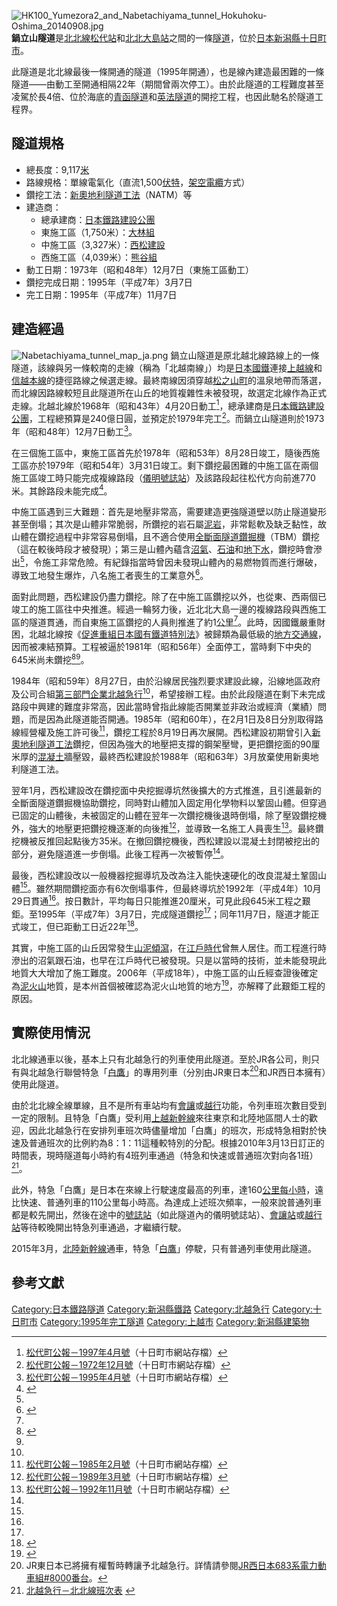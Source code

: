 {{Japanese|japanese=鍋立山トンネル|kana=なべたちやまトンネル|romaji=Nabetachiyama Tunnel|}}
[[File:HK100_Yumezora2_and_Nabetachiyama_tunnel_Hokuhoku-Oshima_20140908.jpg|thumb]]
'''鍋立山隧道'''是[[北北線|北北線]][[松代站_(新潟縣)|松代站]]和[[北北大島站|北北大島站]]之間的一條[[隧道|隧道]]，位於[[日本|日本]][[新潟縣|新潟縣]][[十日町市|十日町市]]。

此隧道是北北線最後一條開通的隧道（1995年開通），也是線內建造最困難的一條隧道——由動工至開通相隔22年（期間曾兩次停工）。由於此隧道的工程難度甚至凌駕於長4倍、位於海底的[[青函隧道|青函隧道]]和[[英法隧道|英法隧道]]的開挖工程，也因此馳名於隧道工程界。

== 隧道規格 ==
* 總長度：9,117[[米_(單位)|米]]
* 路線規格：單線電氣化（直流1,500[[伏特|伏特]]，[[架空電纜|架空電纜]]方式）
* 鑽挖工法：[[新奧地利隧道工法|新奧地利隧道工法]]（NATM）等
* 建造商：
** 總承建商：[[日本鐵路建設公團|日本鐵路建設公團]]
** 東施工區（1,750米）：[[大林組|大林組]]
** 中施工區（3,327米）：[[西松建設|西松建設]]
** 西施工區（4,039米）：[[熊谷組|熊谷組]]
* 動工日期：1973年（昭和48年）12月7日（東施工區動工）
* 鑽挖完成日期：1995年（平成7年）3月7日
* 完工日期：1995年（平成7年）11月7日

== 建造經過 ==
[[File:Nabetachiyama_tunnel_map_ja.png|thumb]]
鍋立山隧道是原北越北線路線上的一條隧道，該線與另一條較南的走線（稱為「北越南線」）均是[[日本國有鐵道|日本國鐵]]連接[[上越線|上越線]]和[[信越本線|信越本線]]的捷徑路線之候選走線。最終南線因須穿越[[松之山町|松之山町]]的溫泉地帶而落選，而北線因路線較短且此隧道所在山丘的地質複雜性未被發現，故選定北線作為正式走線。北越北線於1968年（昭和43年）4月20日動工<ref name="matsudai199704">[http://www.city.tokamachi.niigata.jp/site/kyusityousonkohoshi/page_matsudai/pdf/md_1997_04.pdf 松代町公報－1997年4月號]（十日町市網站存檔）</ref>，總承建商是[[日本鐵路建設公團|日本鐵路建設公團]]，工程總預算是240億日圓，並預定於1979年完工<ref>[http://www.city.tokamachi.niigata.jp/site/kyusityousonkohoshi/page_matsudai/pdf/md_1972_12.pdf 松代町公報－1972年12月號]（十日町市網站存檔）</ref>。而鍋立山隧道則於1973年（昭和48年）12月7日動工<ref name="matsudai199504">[http://www.city.tokamachi.niigata.jp/site/kyusityousonkohoshi/page_matsudai/pdf/md_1995_04.pdf 松代町公報－1995年4月號]（十日町市網站存檔）</ref>。

在三個施工區中，東施工區首先於1978年（昭和53年）8月28日竣工，隨後西施工區亦於1979年（昭和54年）3月31日竣工。剩下鑽挖最困難的中施工區在兩個施工區竣工時只能完成複線路段（[[儀明號誌站|儀明號誌站]]）及該路段起往松代方向前進770米。其餘路段未能完成<ref name="TT1">{{lang|ja|[http://technotreasure.info/Cool2/page017.html Techno Treasure－鍋立山トンネル＜上＞]}}</ref>。

中施工區遇到三大難題：首先是地壓非常高，需要建造更強隧道壁以防止隧道變形甚至倒塌；其次是山體非常脆弱，所鑽挖的岩石屬[[泥岩|泥岩]]，非常鬆軟及缺乏黏性，故山體在鑽挖過程中非常容易倒塌，且不適合使用[[全斷面隧道鑽掘機|全斷面隧道鑽掘機]]（TBM）鑽挖（這在較後時段才被發現）；第三是山體內蘊含[[沼氣|沼氣]]、[[石油|石油]]和[[地下水|地下水]]，鑽挖時會滲出<ref name="TT1" />，令施工非常危險。有紀錄指當時曾因未發現山體內的易燃物質而進行爆破，導致工地發生爆炸，八名施工者喪生的工業意外<ref>{{cite web |url=http://www.dokokyo.or.jp/ce/ce0401/aruku_02.html |script-title=ja:鍋立山トンネル［その1］－請負稼業と日本の近代－（2/2）－社團法人日本土木工程協會 |accessdate=2010-04-04 |deadurl=yes |archiveurl=https://web.archive.org/web/20081013215817/http://www.dokokyo.or.jp/ce/ce0401/aruku_02.html |archivedate=2008-10-13 }}</ref>。

面對此問題，西松建設仍盡力鑽挖。除了在中施工區鑽挖以外，也從東、西兩個已竣工的施工區往中央推進。經過一輪努力後，近北北大島一邊的複線路段與西施工區的隧道貫通，而自東施工區鑽挖的人員則推進了約1[[公里|公里]]<ref name="TT1" />。此時，因國鐵嚴重財困，北越北線按《[[促進重組日本國有鐵道特別法|促進重組日本國有鐵道特別法]]》被歸類為最低級的[[地方交通線|地方交通線]]，因而被凍結預算。工程被逼於1981年（昭和56年）全面停工，當時剩下中央的645米尚未鑽挖<ref>{{cite web |url=http://www.dokokyo.or.jp/ce/ce0401/aruku_01.html |script-title=ja:鍋立山トンネル［その1］－請負稼業と日本の近代－（1/2）－社團法人日本土木工程協會 |accessdate=2010-04-04 |deadurl=yes |archiveurl=https://web.archive.org/web/20100107184202/http://www.dokokyo.or.jp/ce/ce0401/aruku_01.html |archivedate=2010-01-07 }}</ref><ref name="TT1" />。

1984年（昭和59年）8月27日，由於沿線居民強烈要求建設此線，沿線地區政府及公司合組[[第三部門|第三部門企業]][[北越急行|北越急行]]<ref name="matsudai199704" />，希望接辦工程。由於此段隧道在剩下未完成路段中興建的難度非常高，因此當時曾指此線能否開業並非政治或經濟（業績）問題，而是因為此隧道能否開通。1985年（昭和60年），在2月1日及8日分別取得路線經營權及施工許可後<ref>[http://www.city.tokamachi.niigata.jp/site/kyusityousonkohoshi/page_matsudai/pdf/md_1985_02.pdf 松代町公報－1985年2月號]（十日町市網站存檔）</ref>，鑽挖工程於8月19日再次展開。西松建設初期曾引入[[新奧地利隧道工法|新奧地利隧道工法]]鑽挖，但因為強大的地壓把支撐的鋼架壓彎，更把鑽挖面的90厘米厚的[[混凝土|混凝土]]牆壓毀，最終西松建設於1988年（昭和63年）3月放棄使用新奧地利隧道工法。

翌年1月，西松建設改在鑽挖面中央挖掘導坑然後擴大的方式推進，且引進最新的全斷面隧道鑽掘機協助鑽挖，同時對山體加入固定用化學物料以鞏固山體。但穿過已固定的山體後，未被固定的山體在翌年一次鑽挖機後退時倒塌，除了壓毀鑽挖機外，強大的地壓更把鑽挖機逐漸的向後推<ref>[http://www.city.tokamachi.niigata.jp/site/kyusityousonkohoshi/page_matsudai/pdf/md_1989_03.pdf 松代町公報－1989年3月號]（十日町市網站存檔）</ref>，並導致一名施工人員喪生<ref name="matsudai199211">[http://www.city.tokamachi.niigata.jp/site/kyusityousonkohoshi/page_matsudai/pdf/md_1992_11.pdf 松代町公報－1992年11月號]（十日町市網站存檔）</ref>。最終鑽挖機被反推回起點後方35米。在撤回鑽挖機後，西松建設以混凝土封閉被挖出的部分，避免隧道進一步倒塌。此後工程再一次被暫停<ref name="matsudai199211" />。

最後，西松建設改以一般機器挖掘導坑及改為注入能快速硬化的改良混凝土鞏固山體<ref name="matsudai199211" />。雖然期間鑽挖面亦有6次倒塌事件，但最終導坑於1992年（平成4年）10月29日貫通<ref name="matsudai199211" />。按日數計，平均每日只能推進20厘米，可見此段645米工程之艱鉅。至1995年（平成7年）3月7日，完成隧道鑽挖<ref name="matsudai199504" />；同年11月7日，隧道才能正式竣工，但已距動工日近22年<ref>{{cite web |url=http://www.dokokyo.or.jp/ce/ce0402/aruku_02.html |script-title=ja:鍋立山トンネル［その2］－ある土木家の退場－（2/2）－（社團法人日本土木工程協會） |accessdate=2010-04-04 |deadurl=yes |archiveurl=https://web.archive.org/web/20081015020132/http://www.dokokyo.or.jp/ce/ce0402/aruku_02.html |archivedate=2008-10-15 }}</ref>。

其實，中施工區的山丘因常發生[[山泥傾瀉|山泥傾瀉]]，在[[江戶時代|江戶時代]]曾無人居住。而工程進行時滲出的沼氣跟石油，也早在江戶時代已被發現。只是以當時的技術，並未能發現此地質大大增加了施工難度。2006年（平成18年），中施工區的山丘經查證後確定為[[泥火山|泥火山]]地質，是本州首個被確認為泥火山地質的地方<ref>{{lang|ja|[http://www.tokamachi-shinbun.com/archives/2006/11/05-095704.php 十日町新聞－松代蒲生に本州初の泥火山]}}</ref>，亦解釋了此艱鉅工程的原因。

== 實際使用情況 ==
{{main|北北線}}
北北線通車以後，基本上只有北越急行的列車使用此隧道。至於JR各公司，則只有與北越急行聯營特急「[[白鷹號列車|白鷹]]」的專用列車（分別由JR東日本<ref>JR東日本已將擁有權暫時轉讓予北越急行。詳情請參閱[[JR西日本683系電力動車組#8000番台|JR西日本683系電力動車組#8000番台]]。</ref>和JR西日本擁有）使用此隧道。

由於北北線全線單線，且不是所有車站均有[[會讓站|會讓]]或[[越行站|越行]]功能，令列車班次數目受到一定的限制。且特急「白鷹」受利用[[上越新幹線|上越新幹線]]來往東京和北陸地區間人士的歡迎，因此北越急行在安排列車班次時儘量增加「白鷹」的班次，形成特急相對於快速及普通班次的比例約為8：1：11這種較特別的分配。根據2010年3月13日訂正的時間表，現時隧道每小時約有4班列車通過（特急和快速或普通班次對向各1班）<ref>[http://www.hokuhoku.co.jp/2jikoku/index.html 北越急行－北北線班次表] {{webarchive|url=https://web.archive.org/web/20100402023256/http://www.hokuhoku.co.jp/2jikoku/index.html |date=2010-04-02 }}</ref>。

此外，特急「白鷹」是日本在來線上行駛速度最高的列車，達160[[公里每小時|公里每小時]]，遠比快速、普通列車的110公里每小時高。為達成上述班次頻率，一般來說普通列車都是較先開出，然後在途中的[[線路所|號誌站]]（如此隧道內的儀明號誌站）、[[會讓站|會讓站]]或[[越行站|越行站]]等待較晚開出特急列車通過，才繼續行駛。

2015年3月，[[北陸新幹線|北陸新幹線]]通車，特急「[[白鷹號列車|白鷹]]」停駛，只有普通列車使用此隧道。

== 參考文獻 ==
<div class="references-small">
<references />
</div>

{{DEFAULTSORT:Nabetachiyama Tunnel}}
[[Category:日本鐵路隧道|Category:日本鐵路隧道]]
[[Category:新潟縣鐵路|Category:新潟縣鐵路]]
[[Category:北越急行|Category:北越急行]]
[[Category:十日町市|Category:十日町市]]
[[Category:1995年完工隧道|Category:1995年完工隧道]]
[[Category:上越市|Category:上越市]]
[[Category:新潟縣建築物|Category:新潟縣建築物]]